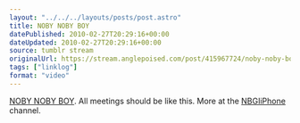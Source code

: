 ```yaml
---
layout: "../../../layouts/posts/post.astro"
title: NOBY NOBY BOY
datePublished: 2010-02-27T20:29:16+00:00
dateUpdated: 2010-02-27T20:29:16+00:00
source: tumblr stream
originalUrl: https://stream.anglepoised.com/post/415967724/noby-noby-boy-all-meetings-should-be-like-this
tags: ["linklog"]
format: "video"
---
```



<YouTube id="https://www.youtube.com/watch?v=Q1SS-GqSv7g" />

[NOBY NOBY BOY][1]. All meetings should be like this. More at the [NBGIiPhone][2] channel.

[1]: https://www.youtube.com/watch?v=Q1SS-GqSv7g
[2]: http://www.youtube.com/user/NBGIiPhone

